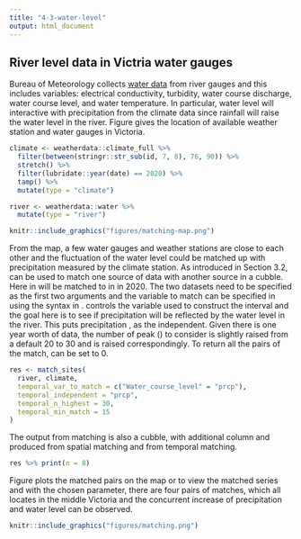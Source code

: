 ```yaml
---
title: "4-3-water-level"
output: html_document
---
```


## River level data in Victria water gauges

Bureau of Meteorology collects [water data](http://www.bom.gov.au/metadata/catalogue/19115/ANZCW0503900528?template=full) from river gauges and this includes variables: electrical conductivity, turbidity, water course discharge, water course level, and water temperature. In particular, water level will interactive with precipitation from the climate data since rainfall will raise the water level in the river. Figure \ref{fig:matching-map} gives the location of available weather station and water gauges in Victoria.

```r
climate <- weatherdata::climate_full %>%
  filter(between(stringr::str_sub(id, 7, 8), 76, 90)) %>%
  stretch() %>%
  filter(lubridate::year(date) == 2020) %>%
  tamp() %>%
  mutate(type = "climate")

river <- weatherdata::water %>%
  mutate(type = "river")
```

```r
knitr::include_graphics("figures/matching-map.png")
```

From the map, a few water gauges and weather stations are close to each other and the fluctuation of the water level could be matched up with precipitation measured by the climate station. As introduced in Section 3.2, \code{match_sites()} can be used to match one source of data with another source in a cubble. Here \code{Water_course_level} in \code{river} will be matched to \code{prcp} in \code{climate} in 2020. The two datasets need to be specified as the first two arguments and the variable to match can be specified in \code{temporal_var_to_match} using the \code{by} syntax in \code{join}. \code{temporal_independent} controls the variable used to construct the interval and the goal here is to see if precipitation will be reflected by the water level in the river. This puts precipitation \code{prcp}, as the independent. Given there is one year worth of data, the number of peak (\code{temporal_n_highest}) to consider is slightly raised from a default 20 to 30 and \code{temporal_min_match} is raised correspondingly. To return all the pairs of the match, \code{temporal_min_match} can be set to 0.

```r
res <- match_sites(
  river, climate,
  temporal_var_to_match = c("Water_course_level" = "prcp"),
  temporal_independent = "prcp",  
  temporal_n_highest = 30,
  temporal_min_match = 15
)
```

The output from matching is also a cubble, with additional column \code{dist} and \code{group} produced from spatial matching and \code{n_match} from temporal matching. 

```r
res %>% print(n = 8)
```

Figure \ref{fig:matching} plots the matched pairs on the map or to view the matched series and with the chosen parameter, there are four pairs of matches, which all locates in the middle Victoria and the concurrent increase of precipitation and water level can be observed.

```r
knitr::include_graphics("figures/matching.png")
```

